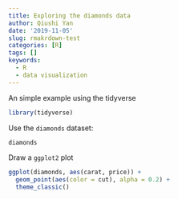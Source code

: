 ```yaml
---
title: Exploring the diamonds data
author: Qiushi Yan
date: '2019-11-05'
slug: rmakrdown-test
categories: [R]
tags: []
keywords:
  - R
  - data visualization
---
```



An simple example using the tidyverse

<!--more-->


```r
library(tidyverse)
```

Use the `diamonds` dataset:  

```r
diamonds
```

Draw a `ggplot2` plot

```r
ggplot(diamonds, aes(carat, price)) + 
  geom_point(aes(color = cut), alpha = 0.2) + 
  theme_classic()
```

